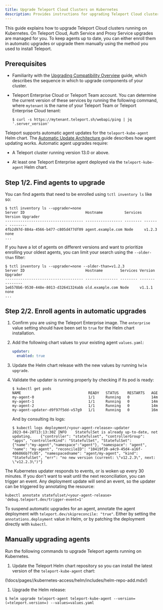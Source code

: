 ```yaml
---
title: Upgrade Teleport Cloud Clusters on Kubernetes
description: Provides instructions for upgrading Teleport Cloud clusters that run on Kubernetes. 
---
```


This guide explains how to upgrade Teleport Cloud clusters running on
Kubernetes. On Teleport Cloud, Auth Service and Proxy Service upgrades are
managed for you. To keep agents up to date, you can either enroll them in
automatic upgrades or upgrade them manually using the method you used to install
Teleport.

## Prerequisites

- Familiarity with the [Upgrading Compatibility Overview](./overview.mdx) guide,
  which describes the sequence in which to upgrade components of your cluster.

- Teleport Enterprise Cloud or Teleport Team account. You can determine the
  current version of these services by running the following command, where
  `mytenant` is the name of your Teleport Team or Teleport Enterprise Cloud
  tenant:

  ```code
  $ curl -s https://mytenant.teleport.sh/webapi/ping | jq '.server_version'
  ```

Teleport supports automatic agent updates for the `teleport-kube-agent` Helm
chart. The [Automatic Update Architecture
](../../architecture/agent-update-management.mdx) guide describes how agent
updating works. Automatic agent upgrades require:

- A Teleport cluster running version 13.0 or above.

- At least one Teleport Enterprise agent deployed via the `teleport-kube-agent`
  Helm chart.

## Step 1/2. Find agents to upgrade

You can find agents that need to be enrolled using `tctl inventory ls` like so:

```code
$ tctl inventory ls --upgrader=none
Server ID                            Hostname          Services Version Upgrader
------------------------------------ ----------------- -------- ------- --------
4fb2d97d-884a-4566-b477-c805d477df09 agent.example.com Node     v1.2.3  none
...
```

If you have a lot of agents on different versions and want to prioritize enrolling
your oldest agents, you can limit your search using the `--older-than` filter:

```code
$ tctl inventory ls --upgrader=none --older-than=v1.2.3
Server ID                            Hostname        Services Version Upgrader
------------------------------------ --------------- -------- ------- --------
1e6578b6-9530-448e-8013-d32641324abb old.example.com Node     v1.1.1  none
...
```

## Step 2/2. Enroll agents in automatic upgrades

1. Confirm you are using the Teleport Enterprise image. The `enterprise` value
   setting should have been set to `true` for the Helm chart installation.

1. Add the following chart values to your existing agent `values.yaml`:

   ```yaml
   updater:
     enabled: true
   ```

1. Update the Helm chart release with the new values by running `helm upgrade`.

1. Validate the updater is running properly by checking if its pod is ready:

   ```code
   $ kubectl get pods
   NAME                               READY   STATUS    RESTARTS   AGE
   my-agent-0                         1/1     Running   0          14m
   my-agent-1                         1/1     Running   0          14m
   my-agent-2                         1/1     Running   0          14m
   my-agent-updater-d9f97f5dd-v57g9   1/1     Running   0          16m
   ```
   
   And by consulting its logs:
   
   ```code
   $ kubectl logs deployment/<your-agent-release>-updater
   2023-04-28T13:13:30Z	INFO	StatefulSet is already up-to-date, not updating.	{"controller": "statefulset", "controllerGroup": "apps", "controllerKind": "StatefulSet", "StatefulSet": {"name":"my-agent","namespace":"agent"}, "namespace": "agent", "name": "my-agent", "reconcileID": "10419f20-a4c9-45d4-a16f-406866b7fc05", "namespacedname": "agent/my-agent", "kind": "StatefulSet", "err": "no new version (current: \"v12.2.3\", next: \"v12.2.3\")"}
   ```
>
The Kubernetes updater responds to events, or is woken up every 30 minutes.
If you don't want to wait until the next reconciliation, you can trigger an
event. Any deployment update will send an event, so the updater can be
triggered by annotating the resource:

```code
kubectl annotate statefulset/<your-agent-release> 'debug.teleport.dev/trigger-event=1'
```

To suspend automatic upgrades for an agent, annotate the agent deployment with
`teleport.dev/skipreconcile: "true"`.  Either by setting the
`annotations.deployment` value in Helm, or by patching the deployment directly
with `kubectl`.

## Manually upgrading agents

Run the following commands to upgrade Teleport agents running on Kubernetes.

1. Update the Teleport Helm chart repository so you can install the latest
   version of the `teleport-kube-agent` chart:

  (!docs/pages//kubernetes-access/helm/includes/helm-repo-add.mdx!)

1. Upgrade the Helm release:

  ```code
  $ helm upgrade teleport-agent teleport-kube-agent --version=(=teleport.version=) --values=values.yaml
  ```

